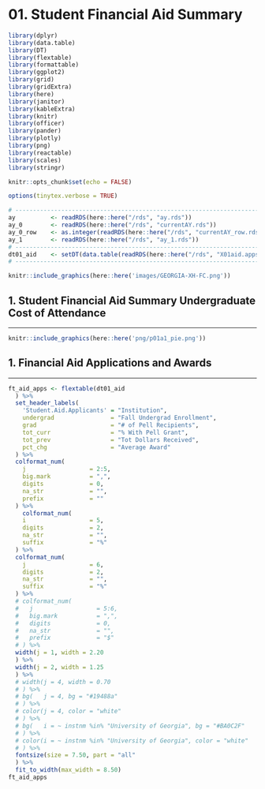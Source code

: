 # 01. Student Financial Aid Summary {#intro}

```r
library(dplyr)
library(data.table)
library(DT)
library(flextable)
library(formattable)
library(ggplot2)
library(grid)
library(gridExtra)
library(here)
library(janitor)
library(kableExtra)
library(knitr)
library(officer)
library(pander)
library(plotly)
library(png)
library(reactable)
library(scales)
library(stringr)
```

```r
knitr::opts_chunk$set(echo = FALSE)
```

```r
options(tinytex.verbose = TRUE)
```

```r
# ------------------------------------------------------------------------------
ay          <- readRDS(here::here("/rds", "ay.rds"))
ay_0        <- readRDS(here::here("/rds", "currentAY.rds"))
ay_0_row    <- as.integer(readRDS(here::here("/rds", "currentAY_row.rds")))
ay_1        <- readRDS(here::here("/rds", "ay_1.rds"))
# ------------------------------------------------------------------------------
dt01_aid    <- setDT(data.table(readRDS(here::here("/rds", "X01aid.apps.rds"))))
# ------------------------------------------------------------------------------
```

```r
knitr::include_graphics(here::here('images/GEORGIA-XH-FC.png'))
```

## 1. Student Financial Aid Summary Undergraduate Cost of Attendance
***

```r
knitr::include_graphics(here::here('png/p01a1_pie.png'))
```


## 1. Financial Aid Applications and Awards
***

```r
ft_aid_apps <- flextable(dt01_aid 
  ) %>%
  set_header_labels(
    'Student.Aid.Applicants' = "Institution",
    undergrad                = "Fall Undergrad Enrollment",
    grad                     = "# of Pell Recipients",
    tot_curr                 = "% With Pell Grant",
    tot_prev                 = "Tot Dollars Received",
    pct_chg                  = "Average Award"
  ) %>%
  colformat_num(
    j                  = 2:5,
    big.mark           = ",", 
    digits             = 0, 
    na_str             = "", 
    prefix             = ""
  ) %>%
    colformat_num(
    i                  = 5,
    digits             = 2, 
    na_str             = "", 
    suffix             = "%"
  ) %>%    
  colformat_num(
    j                  = 6,
    digits             = 2, 
    na_str             = "", 
    suffix             = "%"
  ) %>%    
  # colformat_num(
  #   j                  = 5:6, 
  #   big.mark           = ",", 
  #   digits             = 0, 
  #   na_str             = "", 
  #   prefix             = "$"
  # ) %>%
  width(j = 1, width = 2.20
  ) %>%
  width(j = 2, width = 1.25
  ) %>%
  # width(j = 4, width = 0.70
  # ) %>%
  # bg(   j = 4, bg = "#19488a"
  # ) %>%
  # color(j = 4, color = "white"
  # ) %>%  
  # bg(   i = ~ instnm %in% "University of Georgia", bg = "#BA0C2F"
  # ) %>%
  # color(i = ~ instnm %in% "University of Georgia", color = "white"
  # ) %>%
  fontsize(size = 7.50, part = "all"
  ) %>%           
  fit_to_width(max_width = 8.50)
ft_aid_apps
```

```{=openxml}
<w:p><w:r><w:br w:type="page"/></w:r></w:p>
```
